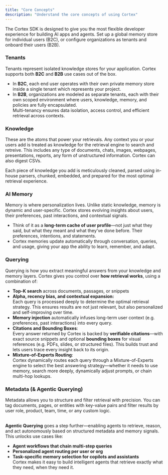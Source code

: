 ```yaml
---
title: "Core Concepts"
description: "Understand the core concepts of using Cortex"
---
```


The Cortex SDK is designed to give you the most flexible developer experience for building AI apps and agents. Set up a global memory store for individual users (B2C), or configure organizations as tenants and onboard their users (B2B).

### Tenants

Tenants represent isolated knowledge stores for your application. Cortex supports both **B2C** and **B2B** use cases out of the box.

- In **B2C**, each end user operates with their own private memory store inside a single tenant which represents your project.
- In **B2B**, organizations are modeled as separate tenants, each with their own scoped environment where users, knowledge, memory, and policies are fully encapsulated.\
  Multi-tenancy ensures data isolation, access control, and efficient retrieval across contexts.

### Knowledge

These are the atoms that power your retrievals. Any context you or your users add is treated as knowledge for the retrieval engine to search and retreive. This includes any type of documents, chats, images, webpages, presentations, reports, any form of unstructured information. Cortex can also digest CSVs.

Each piece of knowledge you add is meticulously cleaned, parsed using in-house parsers, chunked, embedded, and prepared for the most optimal retrieval experience.

### AI Memory

Memory is where personalization lives. Unlike static knowledge, memory is dynamic and user-specific. Cortex stores evolving insights about users, their preferences, past interactions, and contextual signals.

- Think of it as a **long-term cache of user profile**—not just what they said, but what they meant and what they’ve done before. Their preferences, intentions, and statements.
- Cortex memories update automatically through conversation, queries, and usage, giving your app the ability to learn, remember, and adapt.

### Querying

Querying is how you extract meaningful answers from your knowledge and memory layers. Cortex gives you control over **how retrieval works**, using a combination of:

- **Top-K search** across documents, passages, or snippets
- **Alpha, recency bias, and contextual expansion:**\
  Each query is processed deeply to determine the optimal retrieval strategy. This ensures results are not just relevant, but also personalized and self-improving over time.
- **Memory injection** automatically infuses long-term user context (e.g. preferences, past interactions) into every query.
- **Citations and Bounding Boxes**:\
  Every answer returned by Cortex is backed by **verifiable citations**—with exact source snippets and optional **bounding boxes** for visual references (e.g. PDFs, slides, or structured files). This builds trust and lets users trace every insight back to its origin.
- **Mixture-of-Experts Routing**:\
  Cortex dynamically routes each query through a Mixture-of-Experts engine to select the best answering strategy—whether it needs to use memory, search more deeply, dynamically adjust prompts, or chain multi-hop lookups.

### Metadata (& Agentic Querying)

Metadata allows you to structure and filter retrieval with precision. You can tag documents, pages, or entities with key-value pairs and filter results by user role, product, team, time, or any custom logic.

\
**Agentic Querying** goes a step further—enabling agents to retrieve, reason, and act autonomously based on structured metadata and memory signals. This unlocks use cases like:

- **Agent workflows that chain multi-step queries**
- **Personalized agent routing per user or org**
- **Task-specific memory selection for copilots and assistants**\
  Cortex makes it easy to build intelligent agents that retrieve exactly what they need, when they need it.